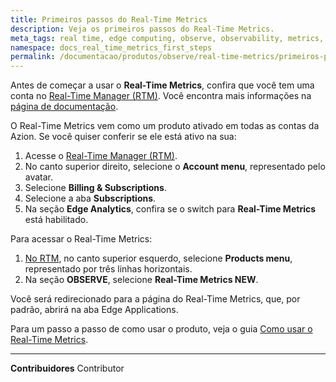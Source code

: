 ```yaml
---
title: Primeiros passos do Real-Time Metrics
description: Veja os primeiros passos do Real-Time Metrics.
meta_tags: real time, edge computing, observe, observability, metrics, data, events, security 
namespace: docs_real_time_metrics_first_steps
permalink: /documentacao/produtos/observe/real-time-metrics/primeiros-passos/
---
```


Antes de começar a usar o **Real-Time Metrics**, confira que você tem uma conta no [Real-Time Manager (RTM)](https://console.azion.com/). Você encontra mais informações na [página de documentação](/pt-br/documentacao/produtos/gestao-de-contas/criar-conta/).

O Real-Time Metrics vem como um produto ativado em todas as contas da Azion. Se você quiser conferir se ele está ativo na sua:

1. Acesse o [Real-Time Manager (RTM)](https://console.azion.com/).
2. No canto superior direito, selecione o **Account menu**, representado pelo avatar.
3. Selecione **Billing & Subscriptions**.
4. Selecione a aba **Subscriptions**.
5. Na seção **Edge Analytics**, confira se o switch para **Real-Time Metrics** está habilitado.

Para acessar o Real-Time Metrics:

1. [No RTM](https://console.azion.com/), no canto superior esquerdo, selecione **Products menu**, representado por três linhas horizontais.
2. Na seção **OBSERVE**, selecione **Real-Time Metrics NEW**.

Você será redirecionado para a página do Real-Time Metrics, que, por padrão, abrirá na aba Edge Applications.

Para um passo a passo de como usar o produto, veja o guia [Como usar o Real-Time Metrics](/pt-br/documentacao/produtos/guias/usar-real-time-metrics/).



---


**Contribuidores** <ContributorList>Contributor</ContributorList>
